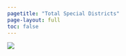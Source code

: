 ```yaml
---
pagetitle: "Total Special Districts"
page-layout: full
toc: false
---
```


![](img/spdist-cbsa.png){fig-alt="Total independent special districts, 2022"}